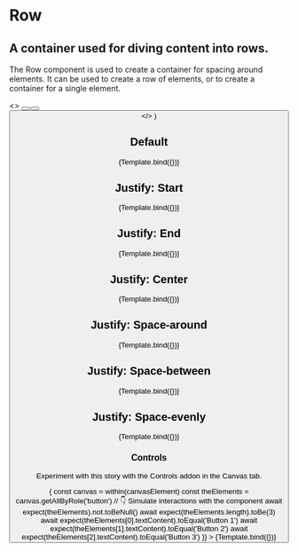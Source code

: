 

<Meta title="Atoms/Row" component={Row} />

# Row

## A container used for diving content into rows.

The Row component is used to create a container for spacing around elements. It
can be used to create a row of elements, or to create a container for a single
element.

<ArgsTable story="Default" />


  <>
    <Button label="Button 1" />
    <Button label="Button 2" />
    <Button label="Button 3" />
  </>
)

## Default

<Canvas>
  <Story
    name="Default"
    args={{
      children: Example()
    }}
  >
    {Template.bind({})}
  </Story>
</Canvas>

## Justify: Start

<Canvas>
  <Story
    name="Start"
    args={{
      justify: 'start',
      children: Example()
    }}
  >
    {Template.bind({})}
  </Story>
</Canvas>

## Justify: End

<Canvas>
  <Story
    name="End"
    args={{
      justify: 'end',
      children: Example()
    }}
  >
    {Template.bind({})}
  </Story>
</Canvas>

## Justify: Center

<Canvas>
  <Story
    name="Center"
    args={{
      justify: 'center',
      children: Example()
    }}
  >
    {Template.bind({})}
  </Story>
</Canvas>

## Justify: Space-around

<Canvas>
  <Story
    name="Space-around"
    args={{
      justify: 'space-around',
      children: Example()
    }}
  >
    {Template.bind({})}
  </Story>
</Canvas>

## Justify: Space-between

<Canvas>
  <Story
    name="Space-between"
    args={{
      justify: 'space-between',
      children: Example()
    }}
  >
    {Template.bind({})}
  </Story>
</Canvas>

## Justify: Space-evenly

<Canvas>
  <Story
    name="Space-evenly"
    args={{
      justify: 'space-evenly',
      children: Example()
    }}
  >
    {Template.bind({})}
  </Story>
</Canvas>

### Controls

Experiment with this story with the Controls addon in the Canvas tab.

<Canvas>
  <Story
    name="controls"
    args={{
      justify: 'start',
      children: Example()
    }}
    play={async ({ canvasElement }) => {
      const canvas = within(canvasElement)
      const theElements = canvas.getAllByRole('button')
      // 👇 Simulate interactions with the component
      await expect(theElements).not.toBeNull()
      await expect(theElements.length).toBe(3)
      await expect(theElements[0].textContent).toEqual('Button 1')
      await expect(theElements[1].textContent).toEqual('Button 2')
      await expect(theElements[2].textContent).toEqual('Button 3')
    }}
  >
    {Template.bind({})}
  </Story>
</Canvas>
